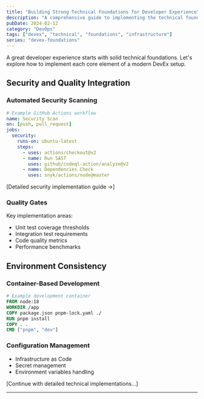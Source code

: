 ```yaml
---
title: "Building Strong Technical Foundations for Developer Experience"
description: "A comprehensive guide to implementing the technical foundations of excellent DevEx"
pubDate: 2024-02-12
category: "DevOps"
tags: ["devex", "technical", "foundations", "infrastructure"]
series: "devex-foundations"
---
```


A great developer experience starts with solid technical foundations. Let's explore how to implement each core element of a modern DevEx setup.

## Security and Quality Integration

### Automated Security Scanning

```yaml
# Example GitHub Actions workflow
name: Security Scan
on: [push, pull_request]
jobs:
  security:
    runs-on: ubuntu-latest
    steps:
      - uses: actions/checkout@v2
      - name: Run SAST
        uses: github/codeql-action/analyze@v2
      - name: Dependencies Check
        uses: snyk/actions/node@master
```

[Detailed security implementation guide →]

### Quality Gates

Key implementation areas:

- Unit test coverage thresholds
- Integration test requirements
- Code quality metrics
- Performance benchmarks

## Environment Consistency

### Container-Based Development

```dockerfile
# Example development container
FROM node:18
WORKDIR /app
COPY package.json pnpm-lock.yaml ./
RUN pnpm install
COPY . .
CMD ["pnpm", "dev"]
```

### Configuration Management

- Infrastructure as Code
- Secret management
- Environment variables handling

[Continue with detailed technical implementations...]

---
